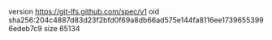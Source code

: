 version https://git-lfs.github.com/spec/v1
oid sha256:204c4887d83d23f2bfd0f69a8db66ad575e144fa8116ee17396553996edeb7c9
size 65134
